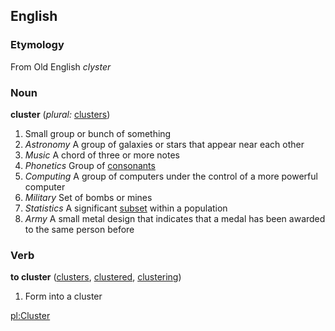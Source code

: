 ==English==

===Etymology===
From Old English ''clyster''

===Noun===
'''cluster'''  (''plural:'' [[clusters]])
# Small group or bunch of something 
# ''Astronomy'' A group of galaxies or stars that appear near each other
# ''Music'' A chord of three or more notes
# ''Phonetics'' Group of [[consonant|consonants]]
# ''Computing'' A group of computers under the control of a more powerful computer
# ''Military'' Set of bombs or mines
# ''Statistics'' A significant [[subset]] within a population
# ''Army'' A small metal design that indicates that a medal has been awarded to the same person before

===Verb===
'''to cluster'''  ([[clusters]], [[clustered]], [[clustering]])
# Form into a cluster

[[pl:Cluster]]